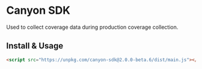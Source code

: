 # Canyon SDK

Used to collect coverage data during production coverage collection.

## Install & Usage

```html
<script src="https://unpkg.com/canyon-sdk@2.0.0-beta.6/dist/main.js"></script>
```
